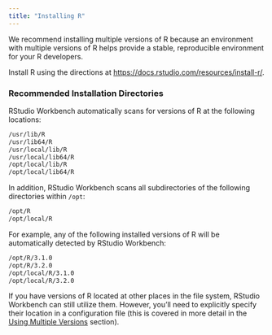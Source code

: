 ```yaml
---
title: "Installing R"
---
```


We recommend installing multiple versions of R because an environment with multiple
versions of R helps provide a stable, reproducible environment for your R
developers.

Install R using the directions at <https://docs.rstudio.com/resources/install-r/>.

### Recommended Installation Directories

RStudio Workbench automatically scans for versions of R at the following locations:

```bash
/usr/lib/R
/usr/lib64/R
/usr/local/lib/R
/usr/local/lib64/R
/opt/local/lib/R
/opt/local/lib64/R
```

In addition, RStudio Workbench scans all subdirectories of the following directories within `/opt`:

```bash
/opt/R
/opt/local/R
```

For example, any of the following installed versions of R will be automatically detected by RStudio Workbench:

```bash
/opt/R/3.1.0
/opt/R/3.2.0
/opt/local/R/3.1.0
/opt/local/R/3.2.0
```

If you have versions of R located at other places in the file system, RStudio Workbench can still utilize them.  However, you'll need to explicitly specify their location in a configuration file (this is covered in more detail in the [Using Multiple Versions](using_multiple_versions_of_r.qmd) section).


